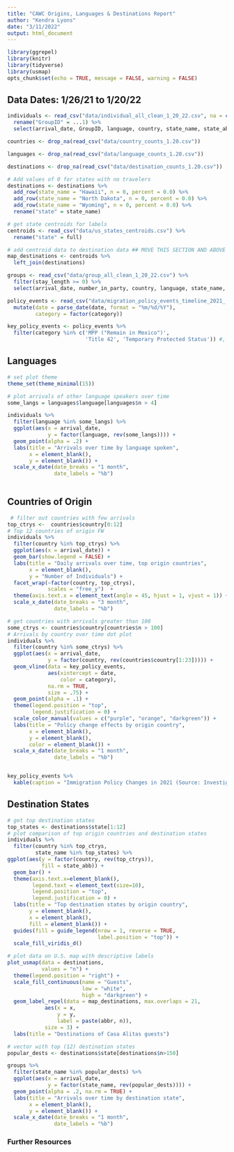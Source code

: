 ```yaml
---
title: "CAWC Origins, Languages & Destinations Report"
author: "Kendra Lyons"
date: "3/11/2022"
output: html_document
---
```


```r
library(ggrepel)
library(knitr)
library(tidyverse)
library(usmap)
opts_chunk$set(echo = TRUE, message = FALSE, warning = FALSE)
```

## Data Dates: 1/26/21 to 1/20/22

```r

individuals <- read_csv("data/individual_all_clean_1_20_22.csv", na = c("", "NA")) %>% #
  rename("GroupID" = ...1) %>%
  select(arrival_date, GroupID, language, country, state_name, state_abb)

countries <- drop_na(read_csv("data/country_counts_1.20.csv"))

languages <- drop_na(read_csv("data/language_counts_1.20.csv"))

destinations <- drop_na(read_csv("data/destination_counts_1.20.csv"))

# Add values of 0 for states with no travelers
destinations <- destinations %>%
  add_row(state_name = "Hawaii", n = 0, percent = 0.0) %>%
  add_row(state_name = "North Dakota", n = 0, percent = 0.0) %>%
  add_row(state_name = "Wyoming", n = 0, percent = 0.0) %>%
  rename("state" = state_name)

# get state centroids for labels
centroids <- read_csv("data/us_states_centroids.csv") %>%
  rename("state" = full)

# add centroid data to destination data ## MOVE THIS SECTION AND ABOVE TO CLEANING
map_destinations <- centroids %>%
  left_join(destinations)

groups <- read_csv("data/group_all_clean_1_20_22.csv") %>%
  filter(stay_length >= 0) %>%
  select(arrival_date, number_in_party, country, language, state_name, state_abb)

policy_events <- read_csv("data/migration_policy_events_timeline_2021_ selected.csv", skip = 2) %>%
  mutate(date = parse_date(date, format = "%m/%d/%Y"),
         category = factor(category))

key_policy_events <- policy_events %>%
  filter(category %in% c('MPP ("Remain in Mexico")', 
                         'Title 42', 'Temporary Protected Status')) #, 'Detention'

```
## Languages

```r
# set plot theme
theme_set(theme_minimal(15))

# plot arrivals of other language speakers over time
some_langs = languages$language[languages$n > 4]

individuals %>%
  filter(language %in% some_langs) %>%
  ggplot(aes(x = arrival_date, 
             y = factor(language, rev(some_langs)))) +
  geom_point(alpha = .2) +
  labs(title = "Arrivals over time by language spoken",
       x = element_blank(), 
       y = element_blank()) +
  scale_x_date(date_breaks = "1 month", 
               date_labels = "%b") 
  
```

## Countries of Origin

```r
 # filter out countries with few arrivals
top_ctrys <-  countries$country[0:12]
# Top 12 countries of origin FW 
individuals %>%
  filter(country %in% top_ctrys) %>%
  ggplot(aes(x = arrival_date)) +
  geom_bar(show.legend = FALSE) +
  labs(title = "Daily arrivals over time, top origin countries", 
       x = element_blank(), 
       y = "Number of Individuals") + 
  facet_wrap(~factor(country, top_ctrys), 
             scales = "free_y")  +
  theme(axis.text.x = element_text(angle = 45, hjust = 1, vjust = 1)) + 
  scale_x_date(date_breaks = "3 month", 
               date_labels = "%b")
```

```r
# get countries with arrivals greater than 100
some_ctrys <- countries$country[countries$n > 100]
# Arrivals by country over time dot plot
individuals %>%
  filter(country %in% some_ctrys) %>%
  ggplot(aes(x = arrival_date, 
             y = factor(country, rev(countries$country[1:23])))) +
  geom_vline(data = key_policy_events, 
             aes(xintercept = date, 
                 color = category),
             na.rm = TRUE,
             size = .75) +
  geom_point(alpha = .1) +
  theme(legend.position = "top", 
        legend.justification = 0) +
  scale_color_manual(values = c("purple", "orange", "darkgreen")) +
  labs(title = "Policy change effects by origin country",
       x = element_blank(), 
       y = element_blank(),
       color = element_blank()) +
  scale_x_date(date_breaks = "1 month", 
               date_labels = "%b") 


key_policy_events %>%
  kable(caption = "Immigration Policy Changes in 2021 (Source: Investigative Reporting Workshop)")

```

## Destination States

```r
# get top destination states
top_states <- destinations$state[1:12]
# plot comparison of top origin countries and destination states
individuals %>%
  filter(country %in% top_ctrys,
         state_name %in% top_states) %>%
ggplot(aes(y = factor(country, rev(top_ctrys)), 
           fill = state_abb)) +
  geom_bar() +
  theme(axis.text.x=element_blank(),
        legend.text = element_text(size=10),
        legend.position = "top",
        legend.justification = 0) +
  labs(title = "Top destination states by origin country", 
       y = element_blank(), 
       x = element_blank(), 
       fill = element_blank()) +
  guides(fill = guide_legend(nrow = 1, reverse = TRUE, 
                             label.position = "top")) +
  scale_fill_viridis_d()

```

```r
# plot data on U.S. map with descriptive labels
plot_usmap(data = destinations, 
           values = "n") +
  theme(legend.position = "right") +
  scale_fill_continuous(name = "Guests",
                        low = "white", 
                        high = "darkgreen") +
  geom_label_repel(data = map_destinations, max.overlaps = 21,
            aes(x = x,
                y = y,
                label = paste(abbr, n)),
            size = 3) +
  labs(title = "Destinations of Casa Alitas guests")

```

```r
# vector with top (12) destination states
popular_dests <- destinations$state[destinations$n>150]

groups %>% 
  filter(state_name %in% popular_dests) %>%
  ggplot(aes(x = arrival_date, 
             y = factor(state_name, rev(popular_dests)))) +
  geom_point(alpha = .2, na.rm = TRUE) +
  labs(title = "Arrivals over time by destination state",
       x = element_blank(), 
       y = element_blank()) +
  scale_x_date(date_breaks = "1 month", 
               date_labels = "%b")
```





### Further Resources



